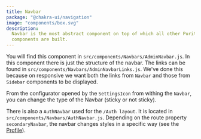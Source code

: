 ```yaml
---
title: Navbar
package: "@chakra-ui/navigation"
image: "components/box.svg"
description:
  Navbar is the most abstract component on top of which all other Purity UI
  components are built.
---
```


You will find this component in `src/components/Navbars/AdminNavbar.js`. In this
component there is just the structure of the navbar. The links can be found in
`src/components/Navbars/AdminNavbarLinks.js`. We've done this because on
responsive we want both the links from `Navbar` and those from `Sidebar`
components to be displayed.

From the configurator opened by the `SettingsIcon` from withing the `Navbar`,
you can change the type of the Navbar (sticky or not sticky).

There is also a `AuthNavbar` used for the `/Auth layout`. It is located in
`src/components/Navbars/AuthNavbar.js`. Depending on the route property
`secondaryNavbar`, the navbar changes styles in a specific way (see the
[Profile](https://demos.creative-tim.com/purity-ui-dashboard/#/admin/profile?ref=docs-pud)).
